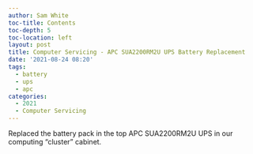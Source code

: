 ```yaml
---
author: Sam White
toc-title: Contents
toc-depth: 5
toc-location: left
layout: post
title: Computer Servicing - APC SUA2200RM2U UPS Battery Replacement
date: '2021-08-24 08:20'
tags: 
  - battery
  - ups
  - apc
categories: 
  - 2021
  - Computer Servicing
---
```

Replaced the battery pack in the top APC SUA2200RM2U UPS in our computing "cluster" cabinet.
